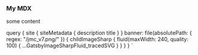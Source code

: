 ### My MDX

some content

  query {
    site {
      siteMetadata {
        description
        title
      }
    }
    banner: file(absolutePath: { regex: "/jmc_v7.png/" }) {
      childImageSharp {
        fluid(maxWidth: 240, quality: 100) {
          ...GatsbyImageSharpFluid_tracedSVG
        }
      }
    }
  }
`
